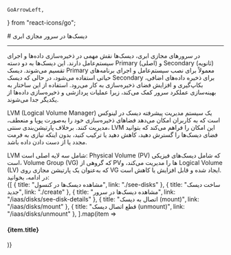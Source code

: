     GoArrowLeft,

    
} from "react-icons/go";


<Layout>
<Head>
<title>مستندات دیسک‌ها در سرور مجازی ابری - لیارا</title>

<meta property="og:title" content="مستندات خدمات رایانش ابری لیارا" />
<meta property="og:description" content="مستندات مربوط به دیسک‌ها در سرور مجازی یا VPS در لیارا"  />
<meta property="og:image" content="https://media.liara.ir/logos/liara-poster.jpg" />
</Head>
# دیسک‌ها در سرور مجازی ابری 

<hr className="mb-2" />

در سرورهای مجازی ابری، دیسک‌ها نقش مهمی در ذخیره‌سازی داده‌ها و اجرای سیستم‌عامل دارند. این دیسک‌ها به دو دسته Primary (اصلی) و Secondary (ثانویه) تقسیم می‌شوند. دیسک Primary معمولاً برای نصب سیستم‌عامل و اجرای برنامه‌های حیاتی استفاده می‌شود، در حالی که دیسک Secondary برای ذخیره داده‌های اضافی، بکاپ‌گیری و افزایش فضای ذخیره‌سازی به کار می‌رود. استفاده از این ساختار به بهینه‌سازی عملکرد سرور کمک می‌کند، زیرا عملیات پردازشی و ذخیره‌سازی داده‌ها از یکدیگر جدا می‌شوند. 

<Section id="what-is-lvm" title="LVM چیست؟" />

LVM (Logical Volume Manager) یک سیستم مدیریت پیشرفته دیسک در لینوکس است که به کاربران امکان می‌دهد فضاهای ذخیره‌سازی خود را به‌صورت پویا و منعطف، مدیریت کنند. برخلاف پارتیشن‌بندی سنتی، LVM این امکان را فراهم می‌کند که بتوانید فضای دیسک‌ها را گسترش دهید، کاهش دهید یا ترکیب کنید، بدون اینکه نیازی به فرمت مجدد یا از دست دادن داده باشد.
<div className="h-4" />
LVM شامل سه لایه اصلی است: Physical Volume (PV) که شامل دیسک‌های فیزیکی است، Volume Group (VG) که گروهی از PVها را مدیریت می‌کند، و Logical Volume (LV) که به‌عنوان یک پارتیشن مجازی روی VG ایجاد شده و قابل افزایش یا کاهش است.

<br />
در ادامه، بخوانید:


<div className="h-4" />
<div className="grid md:grid-cols-2 gap-4">
            {[
      {
        title: "مشاهده دیسک‌ها در کنسول",
        link: "./see-disks"
      },
      {
        title: "ساخت دیسک‌ جدید",
        link: "./create"
      },
      {
        title: "مشاهده دیسک‌ها در سرور",
        link: "/iaas/disks/see-disk-details"
      },
      {
        title: "اتصال به دیسک (mount)",
        link: "/iaas/disks/mount"
      },
      {
        title: "قطع اتصال دیسک (unmount)",
        link: "/iaas/disks/unmount"
      },
  ].map(item =>
              <Link href={item.link}>
                <Card className="flex cursor-pointer w-full items-center justify-between">
                  <div className="flex items-center gap-3">
                    <h4>
                     {item.title}
                    </h4>
                  </div>
                  <GoArrowLeft className="ml-1" />
                </Card>
              </Link>
            )}
          </div>

</Layout>